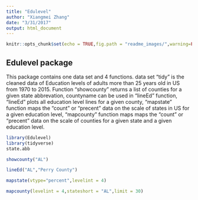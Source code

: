 ```yaml
---
title: "Edulevel"
author: "Xiangmei Zhang"
date: "3/31/2017"
output: html_document
---
```


```r
knitr::opts_chunk$set(echo = TRUE,fig.path = "readme_images/",warning=FALSE, message=FALSE)
```

## Edulevel package

This package contains one data set and 4 functions. data set "tidy" is the cleaned data of Education levels of adults more than 25 years old in US from 1970 to 2015. Function "showcounty" returns a list of counties for a given state abbrevation, countyname can be used in "lineEd" function, "lineEd" plots all education level lines for a given county, "mapstate" function maps the "count" or "precent" data on the scale of states in US for a given education level, "mapcounty" function maps maps the "count" or "precent" data on the scale of counties for a given state and a given education level.

```r
library(Edulevel)
library(tidyverse)
state.abb
```
```r
showcounty("AL")
```
```r
lineEd("AL","Perry County")
```
```r
mapstate(vtype="percent",levelint = 4)
```
```r
mapcounty(levelint = 4,stateshort = "AL",limit = 30)
```

